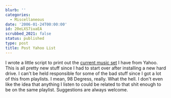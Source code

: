 ```yaml
---
blurb: ''
categories:
  - Miscellaneous
date: '2006-01-24T00:00:00'
id: 20eLXS7iuaEA
scrubbed_2021: false
status: published
type: post
title: Post Yahoo List
---
```


I wrote a little script to print out the
[current music set](http://www.alanwsmith.com/songlist/) I have
from Yahoo. This is all pretty new stuff since I had to start over
after installing a new hard drive. I can't be held responsible for
some of the bad stuff since I got a lot of this from playlists. I
mean, 98 Degress, really. What the hell. I don't even like the idea
that anything I listen to could be related to that shit enough to
be on the same playlist. Suggestions are always welcome.

